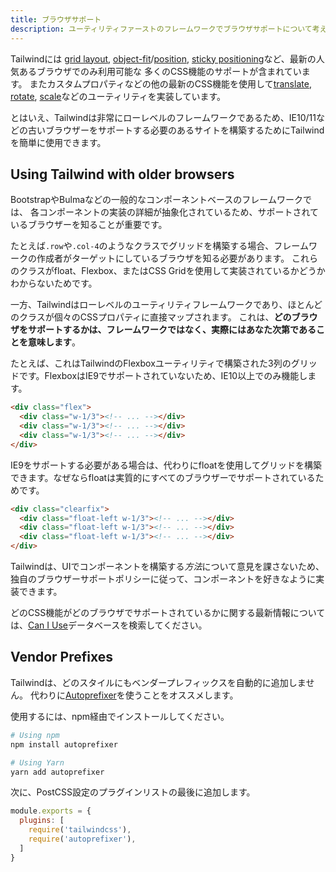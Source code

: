 ```yaml
---
title: ブラウザサポート
description: ユーティリティファーストのフレームワークでブラウザサポートについて考える方法を理解する
---
```


Tailwindには [grid layout](/docs/grid-template-columns), [object-fit](/docs/object-fit)/[position](/docs/object-position), [sticky positioning](/docs/position/#sticky)など、最新の人気あるブラウザでのみ利用可能な
多くのCSS機能のサポートが含まれています。
またカスタムプロパティなどの他の最新のCSS機能を使用して[translate](/docs/translate), [rotate](/docs/rotate), [scale](/docs/scale)などのユーティリティを実装しています。

とはいえ、Tailwindは非常にローレベルのフレームワークであるため、IE10/11などの古いブラウザーをサポートする必要のあるサイトを構築するためにTailwindを簡単に使用できます。

## Using Tailwind with older browsers

BootstrapやBulmaなどの一般的なコンポーネントベースのフレームワークでは、
各コンポーネントの実装の詳細が抽象化されているため、サポートされているブラウザーを知ることが重要です。

たとえば`.row`や`.col-4`のようなクラスでグリッドを構築する場合、フレームワークの作成者がターゲットにしているブラウザを知る必要があります。 
これらのクラスがfloat、Flexbox、またはCSS Gridを使用して実装されているかどうかわからないためです。

一方、Tailwindはローレベルのユーティリティフレームワークであり、ほとんどのクラスが個々のCSSプロパティに直接マップされます。
これは、**どのブラウザをサポートするかは、フレームワークではなく、実際にはあなた次第であることを意味します**。

たとえば、これはTailwindのFlexboxユーティリティで構築された3列のグリッドです。FlexboxはIE9でサポートされていないため、IE10以上でのみ機能します。

```html
<div class="flex">
  <div class="w-1/3"><!-- ... --></div>
  <div class="w-1/3"><!-- ... --></div>
  <div class="w-1/3"><!-- ... --></div>
</div>
```

IE9をサポートする必要がある場合は、代わりにfloatを使用してグリッドを構築できます。なぜならfloatは実質的にすべてのブラウザーでサポートされているためです。

```html
<div class="clearfix">
  <div class="float-left w-1/3"><!-- ... --></div>
  <div class="float-left w-1/3"><!-- ... --></div>
  <div class="float-left w-1/3"><!-- ... --></div>
</div>
```

Tailwindは、UIでコンポーネントを構築する*方法*について意見を課さないため、独自のブラウザーサポートポリシーに従って、コンポーネントを好きなように実装できます。

どのCSS機能がどのブラウザでサポートされているかに関する最新情報については、[Can I Use](https://caniuse.com/)データベースを検索してください。

## Vendor Prefixes

Tailwindは、どのスタイルにもベンダープレフィックスを自動的に追加しません。
代わりに[Autoprefixer](https://github.com/postcss/autoprefixer)を使うことをオススメします。

使用するには、npm経由でインストールしてください。

```bash
# Using npm
npm install autoprefixer

# Using Yarn
yarn add autoprefixer
```

次に、PostCSS設定のプラグインリストの最後に追加します。

```js
module.exports = {
  plugins: [
    require('tailwindcss'),
    require('autoprefixer'),
  ]
}
```
